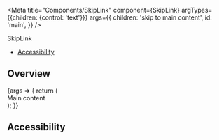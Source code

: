 
<Meta
  title="Components/SkipLink"
  component={SkipLink}
  argTypes={{children: {control: 'text'}}}
  args={{
    children: 'skip to main content',
    id: 'main',
  }}
/>

<PageHeader>SkipLink</PageHeader>

- [Accessibility](#accessibility)

## Overview

<Canvas>
  <Story name="Default">
    {args => {
      return (
        <div>
          <SkipLink {...args} />
          <main id={args.id} tabindex="-1" style={{paddingBottom: '5em'}}>
            Main content
          </main>
        </div>
      );
    }}
  </Story>
</Canvas>

<ArgsTable story="Default" />

## Accessibility

<SkipLinkA11y />
